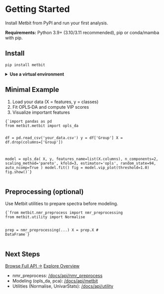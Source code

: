 <div className="prose">
  <div className="hero">
    <h1 className="heroTitle">Getting Started</h1>
    <p className="heroSubtitle">Install Metbit from PyPI and run your first analysis.</p>
  </div>

  <div className="callout info">
    <strong>Requirements:</strong> Python 3.9+ (3.10/3.11 recommended), pip or conda/mamba with pip.
  </div>

  <h2>Install</h2>
  <pre><code>pip install metbit</code></pre>

  <details>
    <summary><b>Use a virtual environment</b></summary>
    <pre><code>{`python -m venv .venv
source .venv/bin/activate  # Windows: .venv\\Scripts\\activate
pip install metbit`}</code></pre>
  </details>

  <h2>Minimal Example</h2>
  <div className="twoCol">
    <div>
      <ol className="steps">
        <li>Load your data (X = features, y = classes)</li>
        <li>Fit OPLS‑DA and compute VIP scores</li>
        <li>Visualize important features</li>
      </ol>
    </div>
    <div>
      <pre><code>{`import pandas as pd
from metbit.metbit import opls_da

df = pd.read_csv('your_data.csv')
y = df['Group']
X = df.drop(columns=['Group'])

model = opls_da(
    X, y,
    features_name=list(X.columns), n_components=2,
    scaling_method='pareto', kfold=3,
    estimator='opls', random_state=94, auto_ncomp=True
)
model.fit()
fig = model.vip_plot(threshold=1.0)
fig.show()`}</code></pre>
    </div>
  </div>

  <h2>Preprocessing (optional)</h2>
  <div className="callout">
    Use Metbit utilities to prepare spectra before modeling.
  </div>
  <pre><code>{`from metbit.nmr_preprocess import nmr_preprocessing
from metbit.utility import Normalise

prep = nmr_preprocessing(...)
X = prep.X  # DataFrame`}</code></pre>

  <h2>Next Steps</h2>
  <p>
    <a className="btn" href="/docs/api">Browse Full API →</a>
    <span style={{ marginLeft: 8 }} />
    <a className="btn secondary" href="/docs/overview">Explore Overview</a>
  </p>

  <ul>
    <li>nmr_preprocess: <a href="/docs/api/nmr_preprocess">/docs/api/nmr_preprocess</a></li>
    <li>Modeling (opls_da, pca): <a href="/docs/api/metbit">/docs/api/metbit</a></li>
    <li>Utilities (Normalise, UnivarStats): <a href="/docs/api/utility">/docs/api/utility</a></li>
  </ul>
</div>

